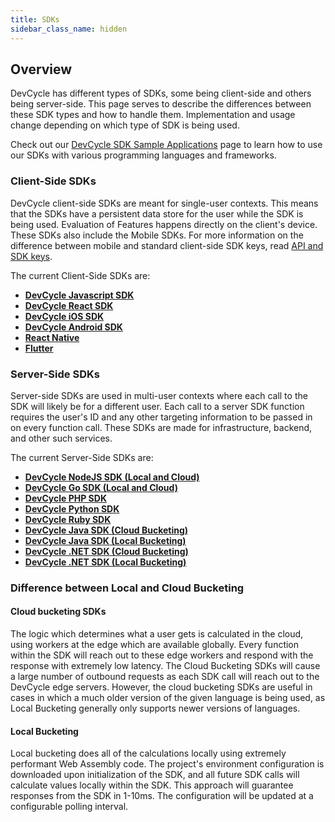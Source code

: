 ```yaml
---
title: SDKs
sidebar_class_name: hidden
---
```


## Overview

DevCycle has different types of SDKs, some being client-side and others being server-side. This page serves to describe the differences between these SDK types and how to handle them. Implementation and usage change depending on which type of SDK is being used.

Check out our [DevCycle SDK Sample Applications](docs/sdk/example-apps.md) page to learn how to use our SDKs with various programming languages and frameworks.

### Client-Side SDKs

DevCycle client-side SDKs are meant for single-user contexts. This means that the SDKs have a persistent data store for the user while the SDK is being used. Evaluation of Features happens directly on the client's device. These SDKs also include the Mobile SDKs. For more information on the difference between mobile and standard client-side SDK keys, read [API and SDK keys](/docs/home/feature-management/organizing-your-flags-and-variables/api-and-sdk-keys).

The current Client-Side SDKs are:

* **[DevCycle Javascript SDK](/docs/sdk/client-side-sdks/javascript)**
* **[DevCycle React SDK](/docs/sdk/client-side-sdks/react)**
* **[DevCycle iOS SDK](/docs/sdk/client-side-sdks/ios)**
* **[DevCycle Android SDK](/docs/sdk/client-side-sdks/android)**
* **[React Native](/docs/sdk/client-side-sdks/react-native)**
* **[Flutter](/docs/sdk/client-side-sdks/flutter)**


### Server-Side SDKs

Server-side SDKs are used in multi-user contexts where each call to the SDK will likely be for a different user. Each call to a server SDK function requires the user's ID and any other targeting information to be passed in on every function call. These SDKs are made for infrastructure, backend, and other such services.  

The current Server-Side SDKs are:

* **[DevCycle NodeJS SDK (Local and Cloud)](/docs/sdk/server-side-sdks/node)**
* **[DevCycle Go SDK (Local and Cloud)](/docs/sdk/server-side-sdks/go)**
* **[DevCycle PHP SDK](/docs/sdk/server-side-sdks/php)**
* **[DevCycle Python SDK](/docs/sdk/server-side-sdks/python)**
* **[DevCycle Ruby SDK](/docs/sdk/server-side-sdks/ruby)**
* **[DevCycle Java SDK (Cloud Bucketing)](/docs/sdk/server-side-sdks/java-cloud)**
* **[DevCycle Java SDK (Local Bucketing)](/docs/sdk/server-side-sdks/java-local)**
* **[DevCycle .NET SDK (Cloud Bucketing)](/docs/sdk/server-side-sdks/dotnet-cloud)**
* **[DevCycle .NET SDK (Local Bucketing)](/docs/sdk/server-side-sdks/dotnet-local)**


### Difference between Local and Cloud Bucketing

#### Cloud bucketing SDKs
The logic which determines what a user gets is calculated in the cloud, using workers at the edge which are available globally. Every function within the SDK will reach out to these edge workers and respond with the response with extremely low latency. The Cloud Bucketing SDKs will cause a large number of outbound requests as each SDK call will reach out to the DevCycle edge servers. However, the cloud bucketing SDKs are useful in cases in which a much older version of the given language is being used, as Local Bucketing generally only supports newer versions of languages.

#### Local Bucketing
Local bucketing does all of the calculations locally using extremely performant Web Assembly code. The project's environment configuration is downloaded upon initialization of the SDK, and all future SDK calls will calculate values locally within the SDK. This approach will guarantee responses from the SDK in 1-10ms. The configuration will be updated at a configurable polling interval.

